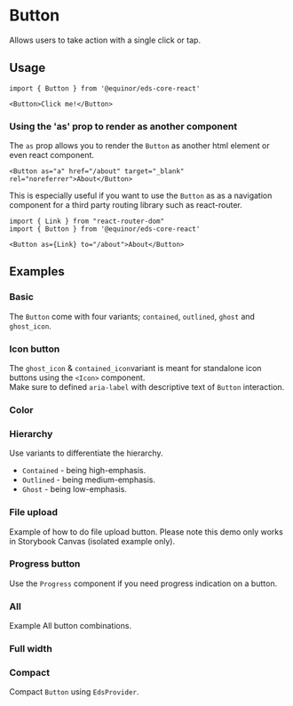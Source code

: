 


# Button 
Allows users to take action with a single click or tap.

<Links 
ariaUrl="https://www.w3.org/WAI/ARIA/apg/patterns/button/" 
figmaUrl="https://www.figma.com/file/0bGXR2sCwMVSDNyyzu5BXrO5/UI%E2%80%94User-Interface?node-id=17394%3A47297" 
documentationUrl="https://eds.equinor.com/0b0c666ab/p/83185a-button/b/86826a"
sourceUrl="https://github.com/equinor/design-system/tree/develop/packages/eds-core-react/src/components/Button"
npmUrl="https://www.npmjs.com/package/@equinor/eds-core-react/"
/>

<Story id="inputs-button--introduction" />
<PropsTable />


## Usage

```tsx
import { Button } from '@equinor/eds-core-react'

<Button>Click me!</Button>
```

### Using the 'as' prop to render as another component

The `as` prop allows you to render the `Button` as another html element or even react component. 

```tsx
<Button as="a" href="/about" target="_blank" rel="noreferrer">About</Button>
```
This is especially useful if you want to use the `Button` as as a navigation component for a third party routing library such as react-router.

```tsx
import { Link } from "react-router-dom"
import { Button } from '@equinor/eds-core-react'

<Button as={Link} to="/about">About</Button>
```

## Examples

### Basic

The `Button` come with four variants; `contained`, `outlined`, `ghost` and `ghost_icon`.
<Story id="inputs-button--basic" />

### Icon button

The `ghost_icon` & `contained_icon`variant is meant for standalone icon buttons using the `<Icon>` component.  
Make sure to defined `aria-label` with descriptive text of `Button` interaction.
<Story id="inputs-button--icon-button" />

### Color
<Story id="inputs-button--color"/>

### Hierarchy

Use variants to differentiate the hierarchy.
<ul>
  <li><code>Contained</code> - being high-emphasis.</li>
  <li><code>Outlined</code> - being medium-emphasis.</li>
  <li><code>Ghost</code> - being low-emphasis.</li>
</ul>
<Story id="inputs-button--hierarchy" />

### File upload

Example of how to do file upload button. Please note this demo only works in Storybook Canvas (isolated example only).
<Story id="inputs-button--file-upload" />

### Progress button

Use the `Progress` component if you need progress indication on a button.
<Story id="inputs-button--progress-button" />

### All

Example All button combinations. 
<Story id="inputs-button--all" />

### Full width

<Story id="inputs-button--full-width" />

### Compact

Compact `Button` using `EdsProvider`.
<Story id="inputs-button--compact" />
